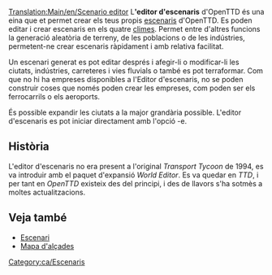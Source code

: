 [[Translation:Main/en/Scenario editor]]{{en/-}}{{taula de contingut/Ca}}
L''''editor d'escenaris''' d'OpenTTD és una eina que et permet crear els teus propis [[Main/ca/Escenari|escenaris]] d'OpenTTD. Es poden editar i crear escenaris en els quatre [[Main/ca/Clima|climes]]. Permet entre d'altres funcions la generació aleatòria de terreny, de les poblacions o de les indústries, permetent-ne crear escenaris ràpidament i amb relativa facilitat.

Un escenari generat es pot editar després i afegir-li o modificar-li les ciutats, indústries, carreteres i vies fluvials o també es pot terraformar. Com que no hi ha empreses disponibles a l'Editor d'escenaris, no se poden construir coses que només poden crear les empreses, com poden ser els ferrocarrils o els aeroports.

És possible expandir les ciutats a la major grandària possible. L'editor d'escenaris es pot iniciar directament amb l'opció -e.

==Història==
L'editor d'escenaris no era present a l'original ''Transport Tycoon'' de 1994, es va introduir amb el paquet d'expansió ''World Editor''. Es va quedar en ''TTD'', i per tant en ''OpenTTD'' existeix des del principi, i des de llavors s'ha sotmès a moltes actualitzacions.

==Veja també==
* [[Main/ca/Escenari|Escenari]]
* [[Main/ca/Mapa d'alçades|Mapa d'alçades]]

[[Category:ca/Escenaris]]